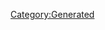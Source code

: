{{Texts/Music
 |ID=75
 |MusicName=ホシキラ
 |OfficialName=ホシキラ
 |VocalName=ランカ・リー＝中島愛
 |VocalNameLF=ランカ・リー＝中島愛
 |Description=作品：劇場版マクロスF〜サヨナラノツバサ〜

歌手：ランカ・リー＝中島愛

作詞：Gabriela Robin
作曲：菅野よう子
 |BuyURL=http://recochoku.jp/song/S21029019/single?ds=1004680147
 |StoryDesc=バジュラが星を後にしてからひと月、人々は残された
大地を踏みしめ、新しい生活を始めようとしていた。

ランカはアルトが無事に帰ってくること、そして命を
燃やして歌い、長い眠りについたシェリルが再び目を
覚ますことを信じ、残されたこの星と共に歌い続ける。
 |StoryTitle=「──だけど、私は信じている」
 |BannerId=0
 |AnmStoreURL=
}}
[[Category:Generated]]
